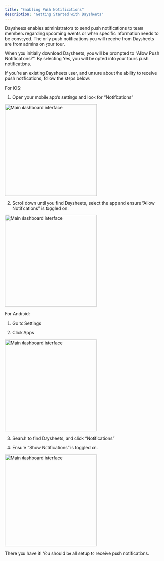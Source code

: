 ```yaml
---
title: "Enabling Push Notifications"
description: "Getting Started with Daysheets"
---
```


Daysheets enables administrators to send push notifications to team members regarding upcoming events or when specific information needs to be conveyed. The only push notifications you will receive from Daysheets are from admins on your tour.

When you initially download Daysheets, you will be prompted to “Allow Push Notifications?”. By selecting Yes, you will be opted into your tours push notifications.

If you’re an existing Daysheets user, and unsure about the ability to receive push notifications, follow the steps below:

For iOS:

1. Open your mobile app’s settings and look for “Notifications”

<img
  src="/images/mobile/enabling-push-notifications/settings.jpg"
  alt="Main dashboard interface"
  height="300"
  className="rounded-lg"
/>

2. Scroll down until you find Daysheets, select the app and ensure “Allow Notifications” is toggled on:

<img
  src="/images/mobile/enabling-push-notifications/allow-notifications.jpg"
  alt="Main dashboard interface"
  height="300"
  className="rounded-lg"
/>

For Android:

1. Go to Settings

2. Click Apps

<img
  src="/images/mobile/enabling-push-notifications/android-settings.jpg"
  alt="Main dashboard interface"
  height="300"
  className="rounded-lg"
/>

3. Search to find Daysheets, and click “Notifications”

4. Ensure “Show Notifications” is toggled on.

<img
  src="/images/mobile/enabling-push-notifications/show-notifications.jpg"
  alt="Main dashboard interface"
  height="300"
  className="rounded-lg"
/>

There you have it! You should be all setup to receive push notifications.
